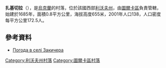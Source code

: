 {{coord|48|59|24|N|23|4|28|E|scale:100000|display=title}}

'''扎基切拉'''（{{lang-uk|Закичера}}），是[[烏克蘭|烏克蘭]]的村落，位於該國西部[[利沃夫州|利沃夫州]]，由[[圖爾卡區|圖爾卡區]]負責管轄，始建於1685年，面積0.8平方公里，海拔高度655米，2001年人口138，人口密度每平方公里172.5人。

==參考資料==
* [http://weather.in.ua/ua/l'vovskaja/8263 Погода в селі Закичера] {{Wayback|url=http://weather.in.ua/ua/l'vovskaja/8263 |date=20071031032336 }}

{{DEFAULTSORT:Закичера}}
[[Category:利沃夫州村落|Category:利沃夫州村落]]
[[Category:圖爾卡區村落|Category:圖爾卡區村落]]


{{Lviv-geo-stub}}